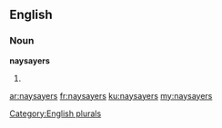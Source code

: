 ==English==

===Noun===
'''naysayers'''

# {{plural of|naysayer}}

[[Category:English plurals]]

[[ar:naysayers]]
[[fr:naysayers]]
[[ku:naysayers]]
[[my:naysayers]]